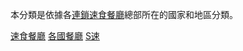 本分類是依據各[[連鎖店|連鎖]][[速食|速食餐廳]]總部所在的國家和地區分類。

[[Category:速食餐廳|]]
[[Category:各國餐廳|]]
[[Category:按國家分類|S速]]